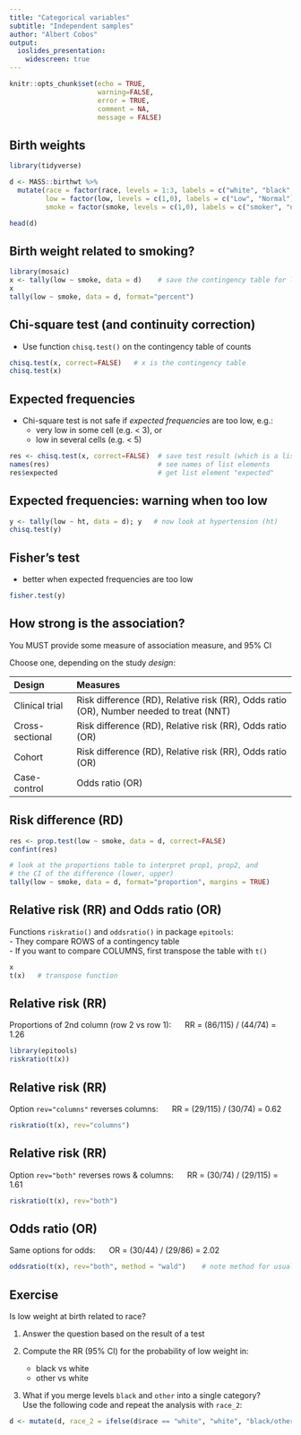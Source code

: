 ```yaml
---
title: "Categorical variables"
subtitle: "Independent samples"
author: "Albert Cobos"
output: 
  ioslides_presentation:
    widescreen: true
---
```


```r

knitr::opts_chunk$set(echo = TRUE, 
                      warning=FALSE, 
                      error = TRUE,
                      comment = NA,
                      message = FALSE)
```

## Birth weights

```r
library(tidyverse)

d <- MASS::birthwt %>% 
  mutate(race = factor(race, levels = 1:3, labels = c("white", "black", "other")),
         low = factor(low, levels = c(1,0), labels = c("Low", "Normal")),
         smoke = factor(smoke, levels = c(1,0), labels = c("smoker", "non_smoker")))

head(d)        

```

## Birth weight related to smoking?

```r
library(mosaic)
x <- tally(low ~ smoke, data = d)    # save the contingency table for later use
x
tally(low ~ smoke, data = d, format="percent")
```

## Chi-square test (and continuity correction)

- Use function `chisq.test()` on the contingency table of counts

```r
chisq.test(x, correct=FALSE)   # x is the contingency table
chisq.test(x)  
```

## Expected frequencies

- Chi-square test is not safe if *expected frequencies* are too low, e.g.:  
    - very low in some cell (e.g. < 3), or
    - low in several cells (e.g. < 5)
    
```r
res <- chisq.test(x, correct=FALSE)  # save test result (which is a list)
names(res)                           # see names of list elements
res$expected                         # get list element "expected" 
```

## Expected frequencies: warning when too low


```r
y <- tally(low ~ ht, data = d); y   # now look at hypertension (ht)
chisq.test(y)
```

## Fisher's test

- better when expected frequencies are too low

```r
fisher.test(y)
```


## How strong is the association?

You MUST provide some measure of association measure, and 95% CI

Choose one, depending on the study *design*:

Design           Measures
---------------  ---------------------------------------------------------------------------------------
Clinical trial   Risk difference (RD), Relative risk (RR), Odds ratio (OR), Number needed to treat (NNT)
Cross-sectional  Risk difference (RD), Relative risk (RR), Odds ratio (OR)
Cohort           Risk difference (RD), Relative risk (RR), Odds ratio (OR)
Case-control     Odds ratio (OR)
---------------  ---------------------------------------------------------------------------------------
    
## Risk difference (RD)

```r
res <- prop.test(low ~ smoke, data = d, correct=FALSE) 
confint(res)

# look at the proportions table to interpret prop1, prop2, and 
# the CI of the difference (lower, upper)
tally(low ~ smoke, data = d, format="proportion", margins = TRUE)

```

## Relative risk (RR) and Odds ratio (OR)

Functions `riskratio()` and `oddsratio()` in package `epitools`:  
- They compare ROWS of a contingency table  
- If you want to compare COLUMNS, first transpose the table with `t()`  

```r

x
t(x)   # transpose function

```

## Relative risk (RR) 

Proportions of 2nd column (row 2 vs row 1): $\quad$ RR = (86/115) / (44/74) = 1.26

```r
library(epitools)
riskratio(t(x))   
```

## Relative risk (RR) 

Option `rev="columns"` reverses columns:  $\quad$ RR = (29/115) / (30/74) = 0.62

```r
riskratio(t(x), rev="columns")     
```

## Relative risk (RR) 

Option `rev="both"` reverses rows & columns:  $\quad$ RR = (30/74) / (29/115) = 1.61

```r
riskratio(t(x), rev="both")     
```

## Odds ratio (OR)

Same options for odds:  $\quad$ OR = (30/44) / (29/86) = 2.02

```r
oddsratio(t(x), rev="both", method = "wald")    # note method for usual crossproduct 
```


## Exercise

Is low weight at birth related to race? 

1. Answer the question based on the result of a test

2. Compute the RR (95% CI) for the probability of low weight in:

    - black vs white
    - other vs white
    

3. What if you merge levels `black` and `other` into a single category?  
Use the following code and repeat the analysis with `race_2`:

```r
d <- mutate(d, race_2 = ifelse(d$race == "white", "white", "black/other"))
```




